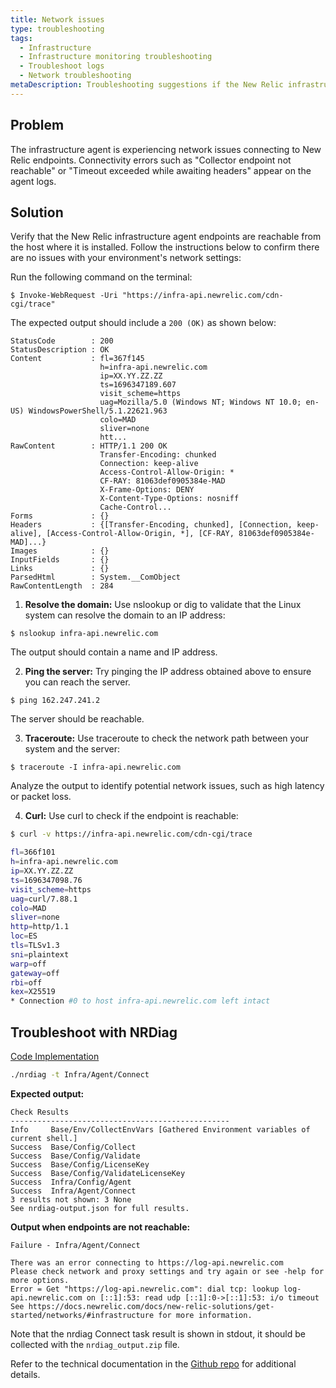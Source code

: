 ```yaml
---
title: Network issues
type: troubleshooting
tags:
  - Infrastructure
  - Infrastructure monitoring troubleshooting
  - Troubleshoot logs
  - Network troubleshooting
metaDescription: Troubleshooting suggestions if the New Relic infrastructure agent is not able to connect to the New Relic endpoints
---
```


## Problem

The infrastructure agent is experiencing network issues connecting to New Relic endpoints.
Connectivity errors such as "Collector endpoint not reachable" or "Timeout exceeded while awaiting headers" appear on the agent logs.

## Solution

Verify that the New Relic infrastructure agent endpoints are reachable from the host where it is installed.
Follow the instructions below to confirm there are no issues with your environment's network settings:

<CollapserGroup>
  
<Collapser id="windows" title="Windows">

Run the following command on the terminal:
```
$ Invoke-WebRequest -Uri "https://infra-api.newrelic.com/cdn-cgi/trace"
```

The expected output should include a `200 (OK)` as shown below:
```
StatusCode        : 200
StatusDescription : OK
Content           : fl=367f145
                    h=infra-api.newrelic.com
                    ip=XX.YY.ZZ.ZZ
                    ts=1696347189.607
                    visit_scheme=https
                    uag=Mozilla/5.0 (Windows NT; Windows NT 10.0; en-US) WindowsPowerShell/5.1.22621.963
                    colo=MAD
                    sliver=none
                    htt...
RawContent        : HTTP/1.1 200 OK
                    Transfer-Encoding: chunked
                    Connection: keep-alive
                    Access-Control-Allow-Origin: *
                    CF-RAY: 81063def0905384e-MAD
                    X-Frame-Options: DENY
                    X-Content-Type-Options: nosniff
                    Cache-Control...
Forms             : {}
Headers           : {[Transfer-Encoding, chunked], [Connection, keep-alive], [Access-Control-Allow-Origin, *], [CF-RAY, 81063def0905384e-MAD]...}
Images            : {}
InputFields       : {}
Links             : {}
ParsedHtml        : System.__ComObject
RawContentLength  : 284
```

</Collapser>

<Collapser id="linux" title="Linux">

1. **Resolve the domain:** Use nslookup or dig to validate that the Linux system can resolve the domain to an IP address:

```
$ nslookup infra-api.newrelic.com
```

The output should contain a name and IP address.

2. **Ping the server:** Try pinging the IP address obtained above to ensure you can reach the server.

```
$ ping 162.247.241.2
```

The server should be reachable.

3. **Traceroute:** Use traceroute to check the network path between your system and the server:

```
$ traceroute -I infra-api.newrelic.com
```

Analyze the output to identify potential network issues, such as high latency or packet loss.

4. **Curl:** Use curl to check if the endpoint is reachable:

```bash
$ curl -v https://infra-api.newrelic.com/cdn-cgi/trace

fl=366f101
h=infra-api.newrelic.com
ip=XX.YY.ZZ.ZZ
ts=1696347098.76
visit_scheme=https
uag=curl/7.88.1
colo=MAD
sliver=none
http=http/1.1
loc=ES
tls=TLSv1.3
sni=plaintext
warp=off
gateway=off
rbi=off
kex=X25519
* Connection #0 to host infra-api.newrelic.com left intact
```

</Collapser>

</CollapserGroup>

## Troubleshoot with NRDiag

[Code Implementation](https://github.com/newrelic/newrelic-diagnostics-cli/blob/main/tasks/infra/agent/connect.go#L48)

```bash
./nrdiag -t Infra/Agent/Connect
```

**Expected output:**

```
Check Results
-------------------------------------------------
Info     Base/Env/CollectEnvVars [Gathered Environment variables of current shell.]
Success  Base/Config/Collect
Success  Base/Config/Validate
Success  Base/Config/LicenseKey
Success  Base/Config/ValidateLicenseKey
Success  Infra/Config/Agent
Success  Infra/Agent/Connect
3 results not shown: 3 None
See nrdiag-output.json for full results.
```

**Output when endpoints are not reachable:**

```
Failure - Infra/Agent/Connect

There was an error connecting to https://log-api.newrelic.com
Please check network and proxy settings and try again or see -help for more options.
Error = Get "https://log-api.newrelic.com": dial tcp: lookup log-api.newrelic.com on [::1]:53: read udp [::1]:0->[::1]:53: i/o timeout
See https://docs.newrelic.com/docs/new-relic-solutions/get-started/networks/#infrastructure for more information.
```

Note that the nrdiag Connect task result is shown in stdout, it should be collected with the `nrdiag_output.zip` file.

Refer to the technical documentation in the [Github repo](https://github.com/newrelic/infrastructure-agent/blob/master/docs/network_troubleshooting.md) for additional details.